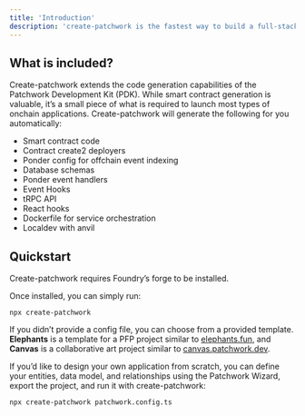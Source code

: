 ```yaml
---
title: 'Introduction'
description: 'create-patchwork is the fastest way to build a full-stack Patchwork application, generating everything you need for a deployable onchain app in minutes.'
---
```


## What is included?

Create-patchwork extends the code generation capabilities of the Patchwork Development Kit (PDK). While smart contract generation is valuable, it’s a small piece of what is required to launch most types of onchain applications. Create-patchwork will generate the following for you automatically:

- Smart contract code
- Contract create2 deployers
- Ponder config for offchain event indexing
- Database schemas
- Ponder event handlers
- Event Hooks
- tRPC API
- React hooks
- Dockerfile for service orchestration
- Localdev with anvil

## Quickstart

Create-patchwork requires Foundry’s forge to be installed.

Once installed, you can simply run:

```shell
npx create-patchwork
```

If you didn’t provide a config file, you can choose from a provided template. **Elephants** is a template for a PFP project similar to [elephants.fun](https://elephants.fun), and **Canvas** is a collaborative art project similar to [canvas.patchwork.dev](https://canvas.patchwork.dev).

If you’d like to design your own application from scratch, you can define your entities, data model, and relationships using the Patchwork Wizard, export the project, and run it with create-patchwork:

```shell
npx create-patchwork patchwork.config.ts
```


